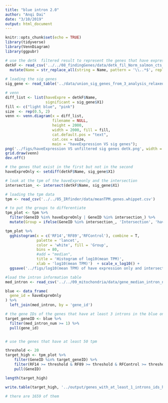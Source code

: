 ```yaml
---
title: "blue intron 2.0"
author: "Anqi Dai"
date: "3/10/2019"
output: html_document
---
```


```r
knitr::opts_chunk$set(echo = TRUE)
library(tidyverse)
library(VennDiagram)
library(ggpubr)
```

```r
# use the detk  filtered result to represent the genes that have expression
detkF <- read_csv('../../08_findingGenes/data/detk_fil_Norm_salmon_cts_replicate1_matrix.csv') %>%
  mutate(Name = str_replace_all(string = Name, pattern = '\\..*$', replacement = '')) 
  
# loading the sig genes
sig_gene <- read_table('../data/union_sig_genes_from_3_analysis_relaxed.txt', col_names = F)
```

```r
# venn
diff_list <- list(haveExpre = detkF$Name,
                  significant = sig_gene$X1)
fill <- c("light blue", "pink")
size  <- rep(0.5, 2)
venn <- venn.diagram(x = diff_list, 
                     filename = NULL,
                     height = 2000,
                     width = 2000, fill = fill,
                     cat.default.pos = "text", 
                     cat.cex = size,
                     main = "haveExpression VS sig genes");
png('../figs/haveExpression VS unfiltered sig genes detk.png', width = 4, height = 4, units = 'in', res = 300)
grid.draw(venn)
dev.off()
```

```r
# the genes that exist in the first but not in the second
haveExpreOnly <- setdiff(detkF$Name, sig_gene$X1)

# look at the tpm of the haveExpreonly and the intersection
intersection_ <- intersect(detkF$Name, sig_gene$X1)

# loading the tpm data
tpm <- read_csv('../../05_IRfinder/data/meanTPM.genes.whippet.csv')

# to put the groups to differentiate
tpm_plot <- tpm %>%
  filter(GeneID %in% haveExpreOnly | GeneID %in% intersection_) %>%
  mutate(Group = ifelse(GeneID %in% intersection_, 'Intersection', 'haveExpreOnly'))
```

```r
tpm_plot %>%
  gghistogram(x = c('RF14','RF89','RFControl'), combine = T, 
              palette = 'lancet',
              color = 'white', fill = 'Group', 
              bins = 80,
              #add = "median",
              title = 'Histogram of log10(mean TPM)',
              xlab = 'log10(mean TPM)')  + scale_x_log10() +
  ggsave('../figs/log10(mean TPM) of have expression only and intersection genes.jpg', width = 8, height = 6)
```
```r
#load the intron information table
med_intron <- read_csv('../../09_mitochondria/data/gene_median_intron_num.csv')

blue <- data_frame(
  gene_id = haveExpreOnly
) %>%
  left_join(med_intron, by = 'gene_id')

# the gene IDs of the genes that have at least 3 introns in the blue only region
target_geneID <- blue %>%
  filter(med_intron_num >= 1) %>%
  pull(gene_id) 


# use the genes that have at least 50 tpm

threshold <- 20
target_high <- tpm_plot %>%
    filter(GeneID %in% target_geneID) %>%
    filter(RF14 >= threshold & RF89 >= threshold & RFControl >= threshold) %>%
    pull(GeneID)

length(target_high)

write.table(target_high, '../output/genes_with_at_least_1_introns_ids_highTPM20.txt', quote = F, col.names = F, row.names = F)

# there are 1659 of them
```


